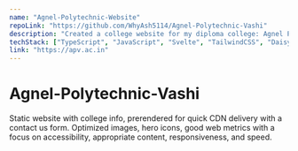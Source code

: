 ```yaml
---
name: "Agnel-Polytechnic-Website"
repoLink: "https://github.com/WhyAsh5114/Agnel-Polytechnic-Vashi"
description: "Created a college website for my diploma college: Agnel Polytechnic."
techStack: ["TypeScript", "JavaScript", "Svelte", "TailwindCSS", "DaisyUI"]
link: "https://apv.ac.in"
---
```


# Agnel-Polytechnic-Vashi

Static website with college info, prerendered for quick CDN delivery with a contact us form.
Optimized images, hero icons, good web metrics with a focus on accessibility, appropriate content,
responsiveness, and speed.
